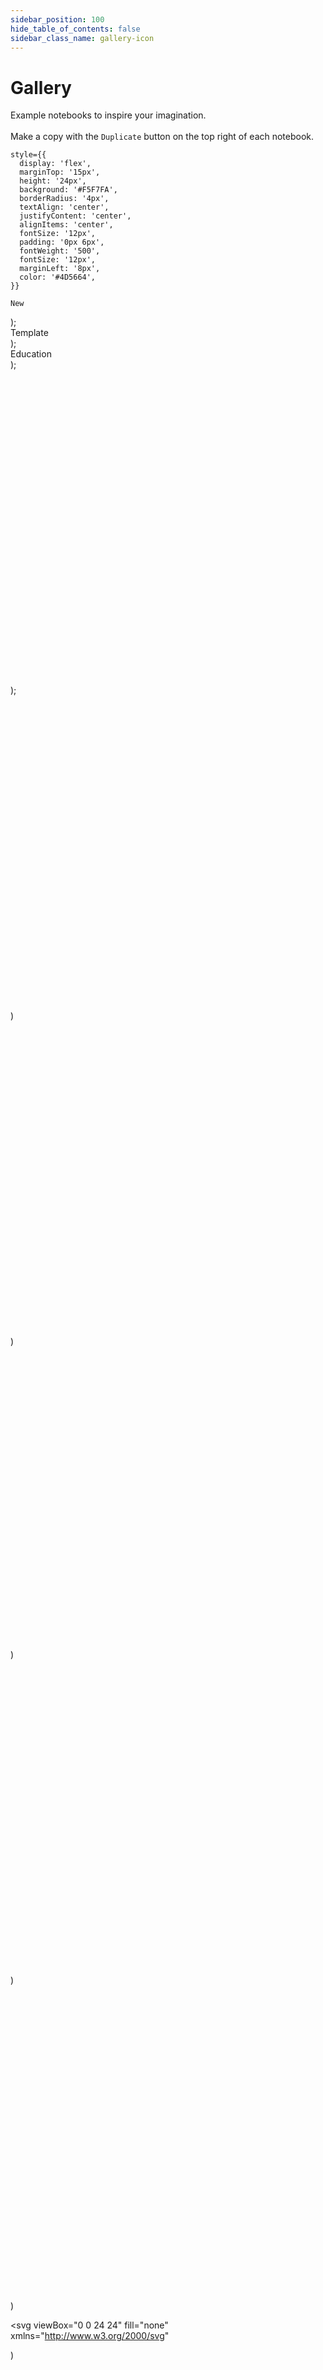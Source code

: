 ```yaml
---
sidebar_position: 100
hide_table_of_contents: false
sidebar_class_name: gallery-icon
---
```


# Gallery

Example notebooks to inspire your imagination. <br></br>
Make a copy with the `Duplicate` button on the top right of each notebook.





    style={{
      display: 'flex',
      marginTop: '15px',
      height: '24px',
      background: '#F5F7FA',
      borderRadius: '4px',
      textAlign: 'center',
      justifyContent: 'center',
      alignItems: 'center',
      fontSize: '12px',
      padding: '0px 6px',
      fontWeight: '500',
      fontSize: '12px',
      marginLeft: '8px',
      color: '#4D5664',
    }}
  >
    New
  </div>
);

<div
    style={{
      display: 'flex',
      marginTop: '15px',
      height: '24px',
      background: '#F5F7FA',
      borderRadius: '4px',
      textAlign: 'center',
      justifyContent: 'center',
      alignItems: 'center',
      fontSize: '12px',
      padding: '0px 6px',
      fontWeight: '500',
      fontSize: '12px',
      marginLeft: '8px',
      fontStyle: 'normal',
      color: '#4D5664',
    }}
  >
    Template
  </div>
);

<div
    style={{
      display: 'flex',
      marginTop: '15px',
      height: '24px',
      background: '#F5F7FA',
      borderRadius: '4px',
      textAlign: 'center',
      justifyContent: 'center',
      alignItems: 'center',
      fontSize: '12px',
      padding: '0px 6px',
      fontWeight: '500',
      fontSize: '12px',
      marginLeft: '8px',
      fontStyle: 'normal',
      color: '#4D5664',
    }}
  >
    Education
  </div>
);


<svg viewBox="0 0 24 24" fill="none" xmlns="http://www.w3.org/2000/svg">
<title>Announcement</title>
    <path
      d="M18.6458 10.5833C18.6458 13.1985 17.3625 15.6146 16.125 15.6146C14.8875 15.6146 13.6042 13.1985 13.6042 10.5833C13.6042 7.96809 14.8875 5.55208 16.125 5.55208C17.3625 5.55208 18.6458 7.96809 18.6458 10.5833Z"
      stroke={iconColor}
      strokeWidth="1.5"
    />
    <path
      d="M16.125 15.6146C16.125 15.6146 8.33332 13.9375 7.41666 13.6979C6.49999 13.4583 5.35416 12.2022 5.35416 10.5833C5.35416 8.96438 6.49999 7.70833 7.41666 7.46874C8.33332 7.22916 16.125 5.55208 16.125 5.55208"
      stroke={iconColor}
      strokeWidth="1.5"
    />
    <path
      d="M7.1875 13.9375V17.5312C7.1875 18.5898 8.00831 19.4479 9.02083 19.4479H9.47917C10.4917 19.4479 11.3125 18.5898 11.3125 17.5312V14.8958"
      stroke={iconColor}
      strokeWidth="1.5"
    />
  </svg>
);


<svg viewBox="0 0 24 24" fill="none" xmlns="http://www.w3.org/2000/svg">
<title>Heart</title>
<path
  fillRule="evenodd"
  clipRule="evenodd"
  d="M11.995 7.23319C10.5455 5.60999 8.12832 5.17335 6.31215 6.65972C4.49599 8.14609 4.2403 10.6312 5.66654 12.3892L11.995 18.25L18.3235 12.3892C19.7498 10.6312 19.5253 8.13046 17.6779 6.65972C15.8305 5.18899 13.4446 5.60999 11.995 7.23319Z"
  stroke={iconColor}
  strokeWidth="1.5"
  strokeLinecap="round"
  strokeLinejoin="round"/>
</svg>)

<svg viewBox="0 0 24 24" fill="none" xmlns="http://www.w3.org/2000/svg">
<title>Pin</title>
<path
  d="M18.25 11C18.25 15 12 19.25 12 19.25C12 19.25 5.75 15 5.75 11C5.75 7.5 8.68629 4.75 12 4.75C15.3137 4.75 18.25 7.5 18.25 11Z"
  stroke={iconColor}
  strokeWidth="1.5"
  strokeLinecap="round"
  strokeLinejoin="round"
/>
<path
  d="M12 13.25C13.2426 13.25 14.25 12.2426 14.25 11C14.25 9.75736 13.2426 8.75 12 8.75C10.7574 8.75 9.75 9.75736 9.75 11C9.75 12.2426 10.7574 13.25 12 13.25Z"
  stroke={iconColor}
  strokeWidth="1.5"
  strokeLinecap="round"
  strokeLinejoin="round"
/>
</svg>)

<svg viewBox="0 0 25 24" fill="none" xmlns="http://www.w3.org/2000/svg">
<title>Shopping Cart</title>
<path
  d="M7.75 7.75L7 4.75H4.75M7.75 7.75H19.25L17.6128 14.7081C17.4002 15.6115 16.5941 16.25 15.666 16.25H11.5395C10.632 16.25 9.83827 15.639 9.60606 14.7618L7.75 7.75Z"
  stroke={iconColor}
  strokeWidth="1.5"
  strokeLinecap="round"
  strokeLinejoin="round"
/>
<path
  d="M10 20C10.5523 20 11 19.5523 11 19C11 18.4477 10.5523 18 10 18C9.44772 18 9 18.4477 9 19C9 19.5523 9.44772 20 10 20Z"
  fill={iconColor}
/>
<path
  d="M17 20C17.5523 20 18 19.5523 18 19C18 18.4477 17.5523 18 17 18C16.4477 18 16 18.4477 16 19C16 19.5523 16.4477 20 17 20Z"
  fill={iconColor}
/>
</svg>)

<svg fill="none" viewBox="0 0 24 24" xmlns="http://www.w3.org/2000/svg">
<title>Coffee</title>
<path
  d="M7.25 8.75H6.75C5.64543 8.75 4.75 9.64543 4.75 10.75V13.25C4.75 14.3546 5.64543 15.25 6.75 15.25H7.25"
  stroke={iconColor}
  strokeWidth="1.5"
  strokeLinecap="round"
  strokeLinejoin="round"
/>
<path
  d="M19.25 5.75H7.75V16.25C7.75 17.3546 8.64543 18.25 9.75 18.25H17.25C18.3546 18.25 19.25 17.3546 19.25 16.25V5.75Z"
  stroke={iconColor}
  strokeWidth="1.5"
  strokeLinecap="round"
  strokeLinejoin="round"
/>
</svg>)

<svg viewBox="0 0 24 24" fill="none" xmlns="http://www.w3.org/2000/svg">
<title>World</title>
<path
  d="M12 19.25C16.0041 19.25 19.25 16.0041 19.25 12C19.25 7.99594 16.0041 4.75 12 4.75C7.99594 4.75 4.75 7.99594 4.75 12C4.75 16.0041 7.99594 19.25 12 19.25Z"
  stroke={iconColor}
  strokeWidth="1.5"
  strokeLinecap="round"
  strokeLinejoin="round"
/>
<path
  d="M15.25 12C15.25 16.5 13.2426 19.25 12 19.25C10.7574 19.25 8.75 16.5 8.75 12C8.75 7.5 10.7574 4.75 12 4.75C13.2426 4.75 15.25 7.5 15.25 12Z"
  stroke={iconColor}
  strokeWidth="1.5"
  strokeLinecap="round"
  strokeLinejoin="round"
/>
<path
  d="M5 12H12H19"
  stroke={iconColor}
  strokeWidth="1.5"
  strokeLinecap="round"
  strokeLinejoin="round"
/>
</svg>)

<svg
  viewBox="0 0 24 24"
  fill="none"
  xmlns="http://www.w3.org/2000/svg"
>
  <title>Table</title>
  <rect
    x="5"
    y="5"
    width="14"
    height="14"
    rx="2.4"
    fill={iconColor}
  />
  <rect
    x="12"
    y="12"
    width="7"
    height="7"
    rx="2.4"
    fill={iconColor}
  />
  <path
    fillRule="evenodd"
    clipRule="evenodd"
    d="M7.58623 4.07617H7.61141H16.3886H16.4138C16.9043 4.07616 17.3094 4.07615 17.6392 4.10311C17.9818 4.1311 18.2968 4.19118 18.5926 4.34191C19.0513 4.57565 19.4243 4.94864 19.658 5.4074C19.8088 5.70322 19.8688 6.01816 19.8969 6.36078C19.9237 6.69063 19.9238 7.09558 19.9238 7.58622V7.61141V16.3886V16.4138C19.9238 16.9043 19.9237 17.3094 19.8969 17.6392C19.8688 17.9818 19.8088 18.2968 19.658 18.5926C19.4243 19.0513 19.0513 19.4243 18.5926 19.658C18.2968 19.8088 17.9818 19.8688 17.6392 19.8969C17.3094 19.9237 16.9043 19.9238 16.4138 19.9238H16.3886H7.61141H7.58622C7.09558 19.9238 6.69063 19.9237 6.36078 19.8969C6.01816 19.8688 5.70322 19.8088 5.4074 19.658C4.94864 19.4243 4.57565 19.0513 4.34191 18.5926C4.19118 18.2968 4.1311 17.9818 4.10311 17.6392C4.07615 17.3094 4.07616 16.9043 4.07617 16.4138V16.3886V7.61141V7.58623V7.58622C4.07616 7.09558 4.07615 6.69063 4.10311 6.36078C4.1311 6.01816 4.19118 5.70322 4.34191 5.4074C4.57565 4.94864 4.94864 4.57565 5.4074 4.34191C5.70322 4.19118 6.01816 4.1311 6.36078 4.10311C6.69065 4.07615 7.09559 4.07616 7.58623 4.07617ZM6.46004 5.3181C6.19281 5.33994 6.05616 5.37951 5.96082 5.42808C5.73145 5.54496 5.54496 5.73145 5.42808 5.96082C5.37951 6.05616 5.33994 6.19281 5.3181 6.46004C5.29569 6.73438 5.29521 7.0893 5.29521 7.61141V11.3905H11.3905V5.29521H7.61141C7.0893 5.29521 6.73438 5.29569 6.46004 5.3181ZM11.3905 12.6095H5.29521V16.3886C5.29521 16.9107 5.29569 17.2656 5.3181 17.54C5.33994 17.8072 5.37951 17.9439 5.42808 18.0392C5.54496 18.2686 5.73145 18.4549 5.96082 18.5719C6.05616 18.6205 6.19281 18.66 6.46004 18.6818C6.73438 18.7042 7.0893 18.7048 7.61141 18.7048H11.3905V12.6095ZM12.6095 12.6095H18.7048V16.3886C18.7048 16.9107 18.7042 17.2656 18.6818 17.54C18.66 17.8072 18.6205 17.9439 18.5719 18.0392C18.4549 18.2686 18.2686 18.4549 18.0392 18.5719C17.9439 18.6205 17.8072 18.66 17.54 18.6818C17.2656 18.7042 16.9107 18.7048 16.3886 18.7048H12.6095V12.6095ZM18.7048 11.3905H12.6095V5.29521H16.3886C16.9107 5.29521 17.2656 5.29569 17.54 5.3181C17.8072 5.33994 17.9439 5.37951 18.0392 5.42808C18.2686 5.54496 18.4549 5.73145 18.5719 5.96082C18.6205 6.05616 18.66 6.19281 18.6818 6.46004C18.7042 6.73438 18.7048 7.0893 18.7048 7.61141V11.3905Z"
    fill={iconColor}
  />
</svg>)

  <svg viewBox="0 0 24 24" fill="none" xmlns="http://www.w3.org/2000/svg">
<title>Annotation Warning</title>
<path
  d="M4.75 6.75C4.75 5.64543 5.64543 4.75 6.75 4.75H17.25C18.3546 4.75 19.25 5.64543 19.25 6.75V14.25C19.25 15.3546 18.3546 16.25 17.25 16.25H14.625L12 19.25L9.375 16.25H6.75C5.64543 16.25 4.75 15.3546 4.75 14.25V6.75Z"
  stroke={iconColor}
  strokeWidth="1.5"
  strokeLinecap="round"
  strokeLinejoin="round"
/>
<path
  d="M12 8V10"
  stroke={iconColor}
  strokeWidth="2"
  strokeLinecap="round"
  strokeLinejoin="round"
/>
<path
  d="M12.5 13C12.5 13.2761 12.2761 13.5 12 13.5C11.7239 13.5 11.5 13.2761 11.5 13C11.5 12.7239 11.7239 12.5 12 12.5C12.2761 12.5 12.5 12.7239 12.5 13Z"
  stroke={iconColor}
  strokeLinecap="round"
  strokeLinejoin="round"
/>
</svg>)

  <svg viewBox="0 0 24 24" fill="none" xmlns="http://www.w3.org/2000/svg">
<title>Frame</title>
<path
  d="M4.75 19.25L9 18.25L18.9491 8.30083C19.3397 7.9103 19.3397 7.27714 18.9491 6.88661L17.1134 5.05083C16.7228 4.6603 16.0897 4.6603 15.6991 5.05083L5.75 15L4.75 19.25Z"
  stroke={iconColor}
  strokeWidth="1.5"
  strokeLinecap="round"
  strokeLinejoin="round"
/>
<path
  d="M14.0234 7.03906L17.0234 10.0391"
  stroke={iconColor}
  strokeWidth="1.5"
  strokeLinecap="round"
  strokeLinejoin="round"
/>
</svg>)

  <svg viewBox="0 0 24 24" fill="none" xmlns="http://www.w3.org/2000/svg">
<title>Paperclip</title>
<path
  d="M19.4496 11.9511L13.3335 17.8601C11.4156 19.7131 8.30597 19.7131 6.38804 17.8601C4.46306 16.0003 4.47116 12.9826 6.4061 11.1325L12.0503 5.70077C13.3626 4.43292 15.4902 4.43291 16.8025 5.70075C18.1196 6.97323 18.114 9.038 16.7901 10.3039L11.0824 15.7858C10.374 16.4702 9.22538 16.4702 8.51694 15.7858C7.80849 15.1013 7.80849 13.9916 8.51695 13.3071L13.2435 8.74068"
  stroke={iconColor}
  strokeWidth="1.5"
  strokeLinecap="round"
  strokeLinejoin="round"
/>
</svg>)

  <svg viewBox="0 0 24 24" fill="none" xmlns="http://www.w3.org/2000/svg">
<title>Wallet</title>
<path
  d="M19.25 8.25V17.25C19.25 18.3546 18.3546 19.25 17.25 19.25H6.75C5.64543 19.25 4.75 18.3546 4.75 17.25V6.75"
  stroke={iconColor}
  strokeWidth="1.5"
  strokeLinecap="round"
  strokeLinejoin="round"
/>
<path
  d="M16.5 13C16.5 13.2761 16.2761 13.5 16 13.5C15.7239 13.5 15.5 13.2761 15.5 13C15.5 12.7239 15.7239 12.5 16 12.5C16.2761 12.5 16.5 12.7239 16.5 13Z"
  stroke={iconColor}
  strokeLinecap="round"
  strokeLinejoin="round"
/>
<path
  d="M17.25 8.25H19.25M17.25 8.25H6.5C5.5335 8.25 4.75 7.4665 4.75 6.5C4.75 5.5335 5.5335 4.75 6.5 4.75H15.25C16.3546 4.75 17.25 5.64543 17.25 6.75V8.25Z"
  stroke={iconColor}
  strokeWidth="1.5"
  strokeLinecap="round"
  strokeLinejoin="round"
/>
</svg>)

  <svg viewBox="0 0 24 24" fill="none" xmlns="http://www.w3.org/2000/svg">
<title>Star</title>
<path
  d="M12 4.75L13.75 10.25H19.25L14.75 13.75L16.25 19.25L12 15.75L7.75 19.25L9.25 13.75L4.75 10.25H10.25L12 4.75Z"
  stroke={iconColor}
  strokeWidth="1.5"
  strokeLinecap="round"
  strokeLinejoin="round"
/>
</svg>)

  <svg viewBox="0 0 24 24" fill="none" xmlns="http://www.w3.org/2000/svg">
<title>Crown</title>
<path
  d="M4.75 16.25V5.75L9 11.25L12 5.75L15 11.25L19.25 5.75V16.25C19.25 16.25 18 18.25 12 18.25C6 18.25 4.75 16.25 4.75 16.25Z"
  stroke={iconColor}
  strokeWidth="1.5"
  strokeLinecap="round"
  strokeLinejoin="round"
/>
</svg>)

  <svg viewBox="0 0 24 24" fill="none" xmlns="http://www.w3.org/2000/svg">
<title>Battery</title>
<path
  d="M4.75 8.75C4.75 7.64543 5.64543 6.75 6.75 6.75H15.25C16.3546 6.75 17.25 7.64543 17.25 8.75V15.25C17.25 16.3546 16.3546 17.25 15.25 17.25H6.75C5.64543 17.25 4.75 16.3546 4.75 15.25V8.75Z"
  stroke={iconColor}
  strokeWidth="1.5"
  strokeLinecap="round"
  strokeLinejoin="round"
/>
<path
  d="M7.75 9.75V14.25"
  stroke={iconColor}
  strokeWidth="1.5"
  strokeLinecap="round"
  strokeLinejoin="round"
/>
<path
  d="M11 9.75V14.25"
  stroke={iconColor}
  strokeWidth="1.5"
  strokeLinecap="round"
  strokeLinejoin="round"
/>
<path
  d="M14.25 9.75V14.25"
  stroke={iconColor}
  strokeWidth="1.5"
  strokeLinecap="round"
  strokeLinejoin="round"
/>
<path
  d="M17.75 10.75H18C18.6904 10.75 19.25 11.3096 19.25 12C19.25 12.6904 18.6904 13.25 18 13.25H17.75"
  stroke={iconColor}
  strokeWidth="1.5"
  strokeLinecap="round"
  strokeLinejoin="round"
/>
</svg>)

  <svg viewBox="0 0 24 24" fill="none" xmlns="http://www.w3.org/2000/svg">
<title>Happy</title>
<path
  d="M8.75 4.75H15.25C17.4591 4.75 19.25 6.54086 19.25 8.75V15.25C19.25 17.4591 17.4591 19.25 15.25 19.25H8.75C6.54086 19.25 4.75 17.4591 4.75 15.25V8.75C4.75 6.54086 6.54086 4.75 8.75 4.75Z"
  stroke={iconColor}
  strokeWidth="1.5"
  strokeLinecap="round"
  strokeLinejoin="round"
/>
<path
  d="M7.75 12.75C7.75 12.75 9 15.25 12 15.25C15 15.25 16.25 12.75 16.25 12.75"
  stroke={iconColor}
  strokeWidth="1.5"
  strokeLinecap="round"
  strokeLinejoin="round"
/>
<path
  d="M14 11C14.5523 11 15 10.5523 15 10C15 9.44772 14.5523 9 14 9C13.4477 9 13 9.44772 13 10C13 10.5523 13.4477 11 14 11Z"
  fill={iconColor}
/>
<path
  d="M10 11C10.5523 11 11 10.5523 11 10C11 9.44772 10.5523 9 10 9C9.44772 9 9 9.44772 9 10C9 10.5523 9.44772 11 10 11Z"
  fill={iconColor}
/>
</svg>)

  <svg viewBox="0 0 24 24" fill="none" xmlns="http://www.w3.org/2000/svg">
<title>Key</title>
<path
  d="M15 13.25C17.3472 13.25 19.25 11.3472 19.25 9C19.25 6.65279 17.3472 4.75 15 4.75C12.6528 4.75 10.75 6.65279 10.75 9C10.75 9.31012 10.7832 9.61248 10.8463 9.90372L4.75 16V19.25H8L8.75 18.5V16.75H10.5L11.75 15.5V13.75H13.5L14.0963 13.1537C14.3875 13.2168 14.6899 13.25 15 13.25Z"
  stroke={iconColor}
  strokeWidth="1.5"
  strokeLinecap="round"
  strokeLinejoin="round"
/>
<path
  d="M16.5 8C16.5 8.27614 16.2761 8.5 16 8.5C15.7239 8.5 15.5 8.27614 15.5 8C15.5 7.72386 15.7239 7.5 16 7.5C16.2761 7.5 16.5 7.72386 16.5 8Z"
  stroke={iconColor}
/>
</svg>)

  <svg viewBox="0 0 24 24" fill="none" xmlns="http://www.w3.org/2000/svg">
<title>Moon</title>
<path
  d="M18.25 15.7499C17.2352 16.2904 16.23 16.25 15 16.25C10.9959 16.25 7.75 13.0041 7.75 9.00001C7.75 7.77001 7.70951 6.76474 8.25 5.74994C5.96125 6.96891 4.75 9.2259 4.75 12C4.75 16.004 7.99594 19.25 12 19.25C14.7741 19.25 17.031 18.0387 18.25 15.7499Z"
  stroke={iconColor}
  strokeWidth="1.5"
  strokeLinecap="round"
  strokeLinejoin="round"
/>
<path
  d="M16 4.75C16 6.95914 14.9591 9 12.75 9C14.9591 9 16 11.0409 16 13.25C16 11.0409 17.0409 9 19.25 9C17.0409 9 16 6.95914 16 4.75Z"
  stroke={iconColor}
  strokeWidth="1.5"
  strokeLinecap="round"
  strokeLinejoin="round"
/>
</svg>)

  <svg viewBox="0 0 24 24" fill="none" xmlns="http://www.w3.org/2000/svg">
<title>LightBulb</title>
<path
  d="M10.2 16.75H14.2M6.94995 10C6.94995 7.5 8.69995 4.75 12.2 4.75C15.7 4.75 17.45 7.5 17.45 10C17.45 14 14.45 14.5 14.45 16V18.2505C14.45 18.8028 14.0022 19.25 13.45 19.25H10.95C10.3977 19.25 9.94995 18.8028 9.94995 18.2505V16C9.94995 14.5 6.94995 14 6.94995 10Z"
  stroke={iconColor}
  strokeWidth="1.5"
  strokeLinecap="round"
  strokeLinejoin="round"
/>
</svg>)

  <svg fill="none" viewBox="0 0 24 24">
<title>Health</title>
<path
  stroke={iconColor}
  strokeLinecap="round"
  strokeLinejoin="round"
  strokeWidth="1.5"
  d="M18.0061 12L12 5.9939C10.3415 4.33537 7.65244 4.33537 5.9939 5.9939C4.33537 7.65244 4.33537 10.3415 5.9939 12L12 18.0061C13.6585 19.6646 16.3476 19.6646 18.0061 18.0061C19.6646 16.3476 19.6646 13.6585 18.0061 12Z"
/>
<path
  stroke={iconColor}
  strokeLinecap="round"
  strokeLinejoin="round"
  strokeWidth="1.5"
  d="M9 15L15 9"
/>
</svg>)

  <svg viewBox="0 0 24 24" fill="none" xmlns="http://www.w3.org/2000/svg">
<title>Card</title>
<path
  d="M4.75 7.75C4.75 6.64543 5.64543 5.75 6.75 5.75H17.25C18.3546 5.75 19.25 6.64543 19.25 7.75V16.25C19.25 17.3546 18.3546 18.25 17.25 18.25H6.75C5.64543 18.25 4.75 17.3546 4.75 16.25V7.75Z"
  stroke={iconColor}
  strokeWidth="1.5"
  strokeLinecap="round"
  strokeLinejoin="round"
/>
<path
  d="M5 10.25H19"
  stroke={iconColor}
  strokeWidth="1.5"
  strokeLinecap="round"
  strokeLinejoin="round"
/>
<path
  d="M7.75 14.25H10.25"
  stroke={iconColor}
  strokeWidth="1.5"
  strokeLinecap="round"
  strokeLinejoin="round"
/>
<path
  d="M15.75 14.25H16.25"
  stroke={iconColor}
  strokeWidth="1.5"
  strokeLinecap="round"
  strokeLinejoin="round"
/>
</svg>)

  <svg viewBox="0 0 24 24" fill="none" xmlns="http://www.w3.org/2000/svg">
<title>Music</title>
<path
  d="M7 19.25C8.24264 19.25 9.25 18.2426 9.25 17C9.25 15.7574 8.24264 14.75 7 14.75C5.75736 14.75 4.75 15.7574 4.75 17C4.75 18.2426 5.75736 19.25 7 19.25Z"
  stroke={iconColor}
  strokeWidth="1.5"
  strokeLinecap="round"
  strokeLinejoin="round"
/>
<path
  d="M9.25 17V6.75C9.25 5.64543 10.1454 4.75 11.25 4.75H17.25C18.3546 4.75 19.25 5.64543 19.25 6.75V14"
  stroke={iconColor}
  strokeWidth="1.5"
  strokeLinecap="round"
  strokeLinejoin="round"
/>
<path
  d="M17 16.25C18.2426 16.25 19.25 15.2426 19.25 14C19.25 12.7574 18.2426 11.75 17 11.75C15.7574 11.75 14.75 12.7574 14.75 14C14.75 15.2426 15.7574 16.25 17 16.25Z"
  stroke={iconColor}
  strokeWidth="1.5"
  strokeLinecap="round"
  strokeLinejoin="round"
/>
</svg>)

  <svg viewBox="0 0 24 24" fill="none" xmlns="http://www.w3.org/2000/svg">
<title>Movie</title>
<path
  d="M4.75 6.75C4.75 5.64543 5.64543 4.75 6.75 4.75H17.25C18.3546 4.75 19.25 5.64543 19.25 6.75V17.25C19.25 18.3546 18.3546 19.25 17.25 19.25H6.75C5.64543 19.25 4.75 18.3546 4.75 17.25V6.75Z"
  stroke={iconColor}
  strokeWidth="1.5"
  strokeLinecap="round"
  strokeLinejoin="round"
/>
<path
  d="M7.75 5V19"
  stroke={iconColor}
  strokeWidth="1.5"
  strokeLinecap="round"
  strokeLinejoin="round"
/>
<path
  d="M16.25 5V19"
  stroke={iconColor}
  strokeWidth="1.5"
  strokeLinecap="round"
  strokeLinejoin="round"
/>
<path
  d="M5 8.75H7.5"
  stroke={iconColor}
  strokeWidth="1.5"
  strokeLinecap="round"
  strokeLinejoin="round"
/>
<path
  d="M17 8.75H19"
  stroke={iconColor}
  strokeWidth="1.5"
  strokeLinecap="round"
  strokeLinejoin="round"
/>
<path
  d="M5 12H19"
  stroke={iconColor}
  strokeWidth="1.5"
  strokeLinecap="round"
  strokeLinejoin="round"
/>
<path
  d="M5 15.25H7.5"
  stroke={iconColor}
  strokeWidth="1.5"
  strokeLinecap="round"
  strokeLinejoin="round"
/>
<path
  d="M17 15.25H19"
  stroke={iconColor}
  strokeWidth="1.5"
  strokeLinecap="round"
  strokeLinejoin="round"
/>
</svg>)

  <svg viewBox="0 0 24 24" fill="none" xmlns="http://www.w3.org/2000/svg">
<title>People</title>
<path
  d="M11.25 7C11.25 8.24264 10.2426 9.25 9 9.25C7.75736 9.25 6.75 8.24264 6.75 7C6.75 5.75736 7.75736 4.75 9 4.75C10.2426 4.75 11.25 5.75736 11.25 7Z"
  stroke={iconColor}
  strokeWidth="1.5"
  strokeLinecap="round"
  strokeLinejoin="round"
/>
<path
  d="M14.75 9.25C15.9926 9.25 17.25 8.24264 17.25 7C17.25 5.75736 15.9926 4.75 14.75 4.75"
  stroke={iconColor}
  strokeWidth="1.5"
  strokeLinecap="round"
  strokeLinejoin="round"
/>
<path
  d="M9 9.75C5.6 9.75 4.75 11.5 4.75 14.25H6.75V17.25C6.75 18.3546 7.64543 19.25 8.75 19.25H9.25C10.3546 19.25 11.25 18.3546 11.25 17.25V14.25H13.25C13.25 11.5 12.4 9.75 9 9.75Z"
  stroke={iconColor}
  strokeWidth="1.5"
  strokeLinecap="round"
  strokeLinejoin="round"
/>
<path
  d="M14.75 9.25C18.15 9.25 19.25 11.5 19.25 14.25H17.25V17.25C17.25 18.3546 16.3546 19.25 15.25 19.25H14.75"
  stroke={iconColor}
  strokeWidth="1.5"
  strokeLinecap="round"
  strokeLinejoin="round"
/>
</svg>)

  <svg viewBox="0 0 24 24" fill="none" xmlns="http://www.w3.org/2000/svg">
<title>Server</title>
<path
  d="M4.75 5.75C4.75 5.19772 5.19772 4.75 5.75 4.75H18.25C18.8023 4.75 19.25 5.19772 19.25 5.75V9.25C19.25 9.80228 18.8023 10.25 18.25 10.25H5.75C5.19771 10.25 4.75 9.80228 4.75 9.25V5.75Z"
  stroke={iconColor}
  strokeWidth="1.5"
  strokeLinecap="round"
  strokeLinejoin="round"/>
<path
  d="M4.75 14.75C4.75 14.1977 5.19772 13.75 5.75 13.75H18.25C18.8023 13.75 19.25 14.1977 19.25 14.75V18.25C19.25 18.8023 18.8023 19.25 18.25 19.25H5.75C5.19771 19.25 4.75 18.8023 4.75 18.25V14.75Z"
  stroke={iconColor}
  strokeWidth="1.5"
  strokeLinecap="round"
  strokeLinejoin="round"/>
<path
  d="M16.25 5V10"
  stroke={iconColor}
  strokeWidth="1.5"
  strokeLinecap="round"
  strokeLinejoin="round"
/>
<path
  d="M16.25 14V19"
  stroke={iconColor}
  strokeWidth="1.5"
  strokeLinecap="round"
  strokeLinejoin="round"
/>
</svg>)

<svg viewBox="0 0 24 24" fill="none" xmlns="http://www.w3.org/2000/svg">
<title>Leaf</title>
<path
  d="M4.75 13C4.75 7.4 19.25 4.75 19.25 4.75C19.25 4.75 18.25 19.25 12 19.25C8 19.25 4.75 17 4.75 13Z"
  stroke={iconColor}
  strokeWidth="1.5"
  strokeLinecap="round"
  strokeLinejoin="round"
/>
<path
  d="M4.75 19.25C4.75 19.25 8 14 12.25 11.75"
  stroke={iconColor}
  strokeWidth="1.5"
  strokeLinecap="round"
  strokeLinejoin="round"
/>
</svg>)

  <svg fill="none" viewBox="0 0 24 24" xmlns="http://www.w3.org/2000/svg">
<title>Clock</title>
<circle
  cx="12"
  cy="12"
  r="7.25"
  stroke={iconColor}
  strokeWidth="1.5"
/>
<path
  stroke={iconColor}
  strokeWidth="1.5"
  d="M12 8V12L14 14"
/>
</svg>)

  <svg viewBox="0 0 24 24" fill="none" xmlns="http://www.w3.org/2000/svg">
<title>Percentage</title>
<path
  d="M17.25 6.75L6.75 17.25"
  stroke={iconColor}
  strokeWidth="1.5"
  strokeLinecap="round"
  strokeLinejoin="round"
/>
<path
  d="M16 17.25C16.6904 17.25 17.25 16.6904 17.25 16C17.25 15.3096 16.6904 14.75 16 14.75C15.3096 14.75 14.75 15.3096 14.75 16C14.75 16.6904 15.3096 17.25 16 17.25Z"
  stroke={iconColor}
  strokeWidth="1.5"
  strokeLinecap="round"
  strokeLinejoin="round"
/>
<path
  d="M8 9.25C8.69036 9.25 9.25 8.69036 9.25 8C9.25 7.30964 8.69036 6.75 8 6.75C7.30964 6.75 6.75 7.30964 6.75 8C6.75 8.69036 7.30964 9.25 8 9.25Z"
  stroke={iconColor}
  strokeWidth="1.5"
  strokeLinecap="round"
  strokeLinejoin="round"
/>
</svg>)

  <svg viewBox="0 0 24 24" fill="none" xmlns="http://www.w3.org/2000/svg">
<title>Bolt</title>
<path
  d="M10.75 13.25H6.75L13.25 4.75V10.75H17.25L10.75 19.25V13.25Z"
  stroke={iconColor}
  strokeWidth="1.5"
  strokeLinecap="round"
  strokeLinejoin="round"
/>
</svg>)

  <svg viewBox="0 0 24 24" fill="none" xmlns="http://www.w3.org/2000/svg">
<title>Car</title>
<path
  d="M18.2502 17.25H5.75C5.19772 17.25 4.75 16.8023 4.75 16.25V12.75C4.75 11.6454 5.64543 10.75 6.75 10.75H17.2502C18.3548 10.75 19.2502 11.6454 19.2502 12.75V16.25C19.2502 16.8023 18.8025 17.25 18.2502 17.25Z"
  stroke={iconColor}
  strokeWidth="1.5"
  strokeLinecap="round"
  strokeLinejoin="round"
/>
<path
  d="M8.5 14C8.5 14.2761 8.27614 14.5 8 14.5C7.72386 14.5 7.5 14.2761 7.5 14C7.5 13.7239 7.72386 13.5 8 13.5C8.27614 13.5 8.5 13.7239 8.5 14Z"
  stroke={iconColor}
  strokeLinecap="round"
  strokeLinejoin="round"
/>
<path
  d="M16.5 14C16.5 14.2761 16.2761 14.5 16 14.5C15.7239 14.5 15.5 14.2761 15.5 14C15.5 13.7239 15.7239 13.5 16 13.5C16.2761 13.5 16.5 13.7239 16.5 14Z"
  stroke={iconColor}
  strokeLinecap="round"
  strokeLinejoin="round"
/>
<path
  d="M18.2502 10.75H5.75L6.47147 6.4212C6.6322 5.45683 7.46657 4.75 8.44425 4.75H15.556C16.5337 4.75 17.368 5.45683 17.5288 6.4212L18.2502 10.75Z"
  stroke={iconColor}
  strokeWidth="1.5"
  strokeLinecap="round"
  strokeLinejoin="round"
/>
<path
  d="M6.75 17.75V19.25"
  stroke={iconColor}
  strokeWidth="1.5"
  strokeLinecap="round"
  strokeLinejoin="round"
/>
<path
  d="M17.25 17.75V19.25"
  stroke={iconColor}
  strokeWidth="1.5"
  strokeLinecap="round"
  strokeLinejoin="round"
/>
</svg>)

  <svg viewBox="0 0 24 24" fill="none" xmlns="http://www.w3.org/2000/svg">
<title>Message</title>
<path
  d="M12 18.25C15.866 18.25 19.25 16.1552 19.25 11.5C19.25 6.84483 15.866 4.75 12 4.75C8.13401 4.75 4.75 6.84483 4.75 11.5C4.75 13.2675 5.23783 14.6659 6.05464 15.7206C6.29358 16.0292 6.38851 16.4392 6.2231 16.7926C6.12235 17.0079 6.01633 17.2134 5.90792 17.4082C5.45369 18.2242 6.07951 19.4131 6.99526 19.2297C8.0113 19.0263 9.14752 18.722 10.0954 18.2738C10.2933 18.1803 10.5134 18.1439 10.7305 18.1714C11.145 18.224 11.5695 18.25 12 18.25Z"
  stroke={iconColor}
  strokeWidth="1.5"
  strokeLinecap="round"
  strokeLinejoin="round"
/>
</svg>)

  <svg viewBox="0 0 24 24" fill="none" xmlns="http://www.w3.org/2000/svg">
<title>Sunrise</title>
<path
  d="M9.25 16.25L8.5627 15.5C8.05157 14.7984 7.75 13.9344 7.75 13C7.75 10.6528 9.65279 8.75 12 8.75C14.3472 8.75 16.25 10.6528 16.25 13C16.25 13.9344 15.9484 14.7984 15.4373 15.5L14.75 16.25"
  stroke={iconColor}
  strokeWidth="1.5"
  strokeLinecap="round"
  strokeLinejoin="round"
/>
<path
  d="M4.74023 16.25H19.2502"
  stroke={iconColor}
  strokeWidth="1.5"
  strokeLinecap="round"
  strokeLinejoin="round"
/>
<path
  d="M6.74023 19.25H17.2502"
  stroke={iconColor}
  strokeWidth="1.5"
  strokeLinecap="round"
  strokeLinejoin="round"
/>
<path
  d="M12 4.75V5.25"
  stroke={iconColor}
  strokeWidth="1.5"
  strokeLinecap="round"
  strokeLinejoin="round"
/>
<path
  d="M15.625 5.72132L15.375 6.15433"
  stroke={iconColor}
  strokeWidth="1.5"
  strokeLinecap="round"
  strokeLinejoin="round"
/>
<path
  d="M18.2787 8.375L17.8457 8.625"
  stroke={iconColor}
  strokeWidth="1.5"
  strokeLinecap="round"
  strokeLinejoin="round"
/>
<path
  d="M19.25 12.0001H18.75"
  stroke={iconColor}
  strokeWidth="1.5"
  strokeLinecap="round"
  strokeLinejoin="round"
/>
<path
  d="M5.25 12H4.75"
  stroke={iconColor}
  strokeWidth="1.5"
  strokeLinecap="round"
  strokeLinejoin="round"
/>
<path
  d="M6.15445 8.62501L5.72144 8.37501"
  stroke={iconColor}
  strokeWidth="1.5"
  strokeLinecap="round"
  strokeLinejoin="round"
/>
<path
  d="M8.625 6.15435L8.375 5.72133"
  stroke={iconColor}
  strokeWidth="1.5"
  strokeLinecap="round"
  strokeLinejoin="round"
/>
</svg>)

  <svg viewBox="0 0 24 24" fill="none" xmlns="http://www.w3.org/2000/svg">
<title>Compass</title>
<path
  d="M19.25 12C19.25 16.0041 16.0041 19.25 12 19.25C7.99594 19.25 4.75 16.0041 4.75 12C4.75 7.99594 7.99594 4.75 12 4.75C16.0041 4.75 19.25 7.99594 19.25 12Z"
  stroke={iconColor}
  strokeWidth="1.5"
  strokeLinecap="round"
  strokeLinejoin="round"
/>
<path
  d="M10.409 10.409L15.2499 8.74997L13.591 13.591L8.75012 15.25L10.409 10.409Z"
  stroke={iconColor}
  strokeWidth="1.5"
  strokeLinecap="round"
  strokeLinejoin="round"
/>
</svg>)

  <svg viewBox="0 0 24 24" fill="none" xmlns="http://www.w3.org/2000/svg">
<title>Trophy</title>
<path
  d="M7.75 4.75H16.25V11C16.25 13.3472 14.3472 15.25 12 15.25C9.65279 15.25 7.75 13.3472 7.75 11V4.75Z"
  stroke={iconColor}
  strokeWidth="1.5"
  strokeLinecap="round"
  strokeLinejoin="round"
/>
<path
  d="M16.5 6.75H16.6036C18.0652 6.75 19.25 7.93483 19.25 9.39639C19.25 10.5092 18.5538 11.5032 17.508 11.8835L16.5 12.25"
  stroke={iconColor}
  strokeWidth="1.5"
  strokeLinecap="round"
  strokeLinejoin="round"
/>
<path
  d="M7.5 6.75H7.39639C5.93483 6.75 4.75 7.93483 4.75 9.39639C4.75 10.5092 5.44618 11.5032 6.49201 11.8835L7.5 12.25"
  stroke={iconColor}
  strokeWidth="1.5"
  strokeLinecap="round"
  strokeLinejoin="round"
/>
<path
  d="M12 15.5V19"
  stroke={iconColor}
  strokeWidth="1.5"
  strokeLinecap="round"
  strokeLinejoin="round"
/>
<path
  d="M8.75 19.25H15.25"
  stroke={iconColor}
  strokeWidth="1.5"
  strokeLinecap="round"
  strokeLinejoin="round"
/>
</svg>)

  <svg viewBox="0 0 24 24" fill="none" xmlns="http://www.w3.org/2000/svg">
<title>Virus</title>
<path
  d="M16.25 12C16.25 14.3472 14.3472 16.25 12 16.25C9.65279 16.25 7.75 14.3472 7.75 12C7.75 9.65279 9.65279 7.75 12 7.75C14.3472 7.75 16.25 9.65279 16.25 12Z"
  stroke={iconColor}
  strokeWidth="1.5"
  strokeLinecap="round"
  strokeLinejoin="round"
/>
<path
  d="M10.75 4.75H13.25"
  stroke={iconColor}
  strokeWidth="1.5"
  strokeLinecap="round"
  strokeLinejoin="round"
/>
<path
  d="M10.75 19.25H13.25"
  stroke={iconColor}
  strokeWidth="1.5"
  strokeLinecap="round"
  strokeLinejoin="round"
/>
<path
  d="M12 5V7.25"
  stroke={iconColor}
  strokeWidth="1.5"
  strokeLinecap="round"
  strokeLinejoin="round"
/>
<path
  d="M12 16.75V19"
  stroke={iconColor}
  strokeWidth="1.5"
  strokeLinecap="round"
  strokeLinejoin="round"
/>
<path
  d="M16.2427 5.98959L18.0104 7.75736"
  stroke={iconColor}
  strokeWidth="1.5"
  strokeLinecap="round"
  strokeLinejoin="round"
/>
<path
  d="M5.98962 16.2426L7.75739 18.0104"
  stroke={iconColor}
  strokeWidth="1.5"
  strokeLinecap="round"
  strokeLinejoin="round"
/>
<path
  d="M16.9498 7.05025L15.3588 8.64124"
  stroke={iconColor}
  strokeWidth="1.5"
  strokeLinecap="round"
  strokeLinejoin="round"
/>
<path
  d="M8.64128 15.3588L7.05029 16.9498"
  stroke={iconColor}
  strokeWidth="1.5"
  strokeLinecap="round"
  strokeLinejoin="round"
/>
<path
  d="M19.25 10.7499V13.2499"
  stroke={iconColor}
  strokeWidth="1.5"
  strokeLinecap="round"
  strokeLinejoin="round"
/>
<path
  d="M4.75 10.7499V13.2499"
  stroke={iconColor}
  strokeWidth="1.5"
  strokeLinecap="round"
  strokeLinejoin="round"
/>
<path
  d="M19 11.9999H16.75"
  stroke={iconColor}
  strokeWidth="1.5"
  strokeLinecap="round"
  strokeLinejoin="round"
/>
<path
  d="M7.25 11.9999H5"
  stroke={iconColor}
  strokeWidth="1.5"
  strokeLinecap="round"
  strokeLinejoin="round"
/>
<path
  d="M18.0104 16.2426L16.2427 18.0104"
  stroke={iconColor}
  strokeWidth="1.5"
  strokeLinecap="round"
  strokeLinejoin="round"
/>
<path
  d="M7.75739 5.98959L5.98962 7.75736"
  stroke={iconColor}
  strokeWidth="1.5"
  strokeLinecap="round"
  strokeLinejoin="round"
/>
<path
  d="M16.9498 16.9498L15.3588 15.3588"
  stroke={iconColor}
  strokeWidth="1.5"
  strokeLinecap="round"
  strokeLinejoin="round"
/>
<path
  d="M8.64128 8.64124L7.05029 7.05025"
  stroke={iconColor}
  strokeWidth="1.5"
  strokeLinecap="round"
  strokeLinejoin="round"
/>
</svg>)

  <svg viewBox="0 0 24 24" fill="none" xmlns="http://www.w3.org/2000/svg">
<title>Plane</title>
<path
  d="M10 8.40685C10 7.34599 10.4214 6.32857 11.1716 5.57843L12 4.75L12.8284 5.57843C13.5786 6.32857 14 7.34599 14 8.40685V10.23L19.25 12.75V14.0773C19.25 14.6926 18.6996 15.1619 18.092 15.0647L14 14.41V17.5556L15.25 18.25V19.25H8.75V18.25L10 17.625V14.41L5.90799 15.0647C5.30041 15.1619 4.75 14.6926 4.75 14.0773V12.75L10 10.23V8.40685Z"
  stroke={iconColor}
  strokeWidth="1.5"
  strokeLinecap="round"
  strokeLinejoin="round"
/>
</svg>)

  <svg viewBox="0 0 24 24" fill="none" xmlns="http://www.w3.org/2000/svg">
<title>Education</title>
<path
  d="M4.75 10L12 5.75L19.2501 10L12 14.25L4.75 10Z"
  stroke={iconColor}
  strokeWidth="1.5"
  strokeLinecap="round"
  strokeLinejoin="round"
/>
<path
  d="M12.5 10C12.5 10.2761 12.2761 10.5 12 10.5C11.7239 10.5 11.5 10.2761 11.5 10C11.5 9.72386 11.7239 9.5 12 9.5C12.2761 9.5 12.5 9.72386 12.5 10Z"
  stroke={iconColor}
  strokeLinecap="round"
  strokeLinejoin="round"
/>
<path
  d="M6.75 11.5V16.25C6.75 16.25 8 18.25 12 18.25C16 18.25 17.25 16.25 17.25 16.25V11.5"
  stroke={iconColor}
  strokeWidth="1.5"
  strokeLinecap="round"
  strokeLinejoin="round"
/>
</svg>)

  <svg viewBox="0 0 24 24" fill="none" xmlns="http://www.w3.org/2000/svg">
<title>Spider</title>
<path
  d="M7.75 13C7.75 10.6528 9.65279 8.75 12 8.75C14.3472 8.75 16.25 10.6528 16.25 13V15C16.25 17.3472 14.3472 19.25 12 19.25C9.65279 19.25 7.75 17.3472 7.75 15V13Z"
  stroke={iconColor}
  strokeWidth="1.5"
  strokeLinecap="round"
  strokeLinejoin="round"
/>
<path
  d="M12 9V19"
  stroke={iconColor}
  strokeWidth="1.5"
  strokeLinecap="round"
  strokeLinejoin="round"
/>
<path
  d="M8.75 6.38333C8.75 5.48127 9.48127 4.75 10.3833 4.75H13.6167C14.5187 4.75 15.25 5.48127 15.25 6.38333C15.25 7.41426 14.4143 8.25 13.3833 8.25H10.6167C9.58574 8.25 8.75 7.41426 8.75 6.38333Z"
  stroke={iconColor}
  strokeWidth="1.5"
  strokeLinecap="round"
  strokeLinejoin="round"
/>
<path
  d="M7.5 14.75L6.06651 15.2713C5.27613 15.5587 4.75 16.3098 4.75 17.1509V19.25"
  stroke={iconColor}
  strokeWidth="1.5"
  strokeLinecap="round"
  strokeLinejoin="round"
/>
<path
  d="M8 11L5.8018 9.81635C5.15398 9.46753 4.75 8.79118 4.75 8.05541V5.75"
  stroke={iconColor}
  strokeWidth="1.5"
  strokeLinecap="round"
  strokeLinejoin="round"
/>
<path
  d="M16.5 14.75L17.9335 15.2713C18.7239 15.5587 19.25 16.3098 19.25 17.1509V19.25"
  stroke={iconColor}
  strokeWidth="1.5"
  strokeLinecap="round"
  strokeLinejoin="round"
/>
<path
  d="M16 11L18.1982 9.81635C18.846 9.46753 19.25 8.79118 19.25 8.05541V5.75"
  stroke={iconColor}
  strokeWidth="1.5"
  strokeLinecap="round"
  strokeLinejoin="round"
/>
</svg>)

  <svg viewBox="0 0 24 24" fill="none" xmlns="http://www.w3.org/2000/svg">
<title>Rocket</title>
<path
  d="M13.4556 6.85504C14.9314 5.50111 16.8613 4.74994 18.864 4.74994H19.2501V5.13607C19.2501 7.1388 18.4989 9.0687 17.145 10.5444L10.9948 17.2478L6.7522 13.0052L13.4556 6.85504Z"
  stroke={iconColor}
  strokeWidth="1.5"
  strokeLinecap="round"
  strokeLinejoin="round"
/>
<path
  d="M7.25 16.75L4.75 19.25"
  stroke={iconColor}
  strokeWidth="1.5"
  strokeLinecap="round"
  strokeLinejoin="round"
/>
<path
  d="M9.25 18.75L8.75 19.25"
  stroke={iconColor}
  strokeWidth="1.5"
  strokeLinecap="round"
  strokeLinejoin="round"
/>
<path
  d="M5.25 14.75L4.75 15.25"
  stroke={iconColor}
  strokeWidth="1.5"
  strokeLinecap="round"
  strokeLinejoin="round"
/>
<path
  d="M13 19.25L14.24 14L11 17.25L13 19.25Z"
  stroke={iconColor}
  strokeWidth="1.5"
  strokeLinecap="round"
  strokeLinejoin="round"
/>
<path
  d="M6.75 13L10 9.75L4.75 10.75L6.75 13Z"
  stroke={iconColor}
  strokeWidth="1.5"
  strokeLinecap="round"
  strokeLinejoin="round"
/>
</svg>)

  <svg viewBox="0 0 24 24" fill="none" xmlns="http://www.w3.org/2000/svg">
<title>Sparkles</title>
<path
  d="M15 4.75C15 7.51142 13.5114 10 10.75 10C13.5114 10 15 12.4886 15 15.25C15 12.4886 16.4886 10 19.25 10C16.4886 10 15 7.51142 15 4.75Z"
  stroke={iconColor}
  strokeWidth="1.5"
  strokeLinecap="round"
  strokeLinejoin="round"
/>
<path
  d="M8 12.75C8 14.4069 6.40685 16 4.75 16C6.40685 16 8 17.5931 8 19.25C8 17.5931 9.59315 16 11.25 16C9.59315 16 8 14.4069 8 12.75Z"
  stroke={iconColor}
  strokeWidth="1.5"
  strokeLinecap="round"
  strokeLinejoin="round"
/>
</svg>)

  <svg viewBox="0 0 24 24" fill="none" xmlns="http://www.w3.org/2000/svg">
<title>Beach</title>
<path
  d="M12 14.75C6 14.75 4.75 19.25 4.75 19.25H19.25C19.25 19.25 18 14.75 12 14.75Z"
  stroke={iconColor}
  strokeWidth="1.5"
  strokeLinecap="round"
  strokeLinejoin="round"
/>
<path
  d="M12 16.25V10"
  stroke={iconColor}
  strokeWidth="1.5"
  strokeLinecap="round"
  strokeLinejoin="round"
/>
<path
  d="M12 4.75C9.23858 4.75 6.75 7.23858 6.75 10C6.75 10 7.75 8.75 9.375 8.75C11 8.75 12 10 12 10C12 10 13 8.75 14.625 8.75C16.25 8.75 17.25 10 17.25 10C17.25 7.23858 14.7614 4.75 12 4.75Z"
  stroke={iconColor}
  strokeWidth="1.5"
  strokeLinecap="round"
  strokeLinejoin="round"
/>
</svg>)



  children,
  title,
  description,
  img,
  notebook,
  icon,
  author,
  cardColor,
  newNotebook,
  template,
  avatar,
  education,
}) => (
  <a
    href={notebook}
    class="card-gallery zoom"
    style={{
      textDecoration: 'none',
      height: 'auto',
      width: '49%',
      marginBottom: '15px',
    }}
  >
    <div
      class="card shadow"
      style={{
        transition: 'box-shadow .1s',
        height: '100%',
        backgroundColor: '#FFFFFF',
        border: '1px solid #E5E9F0',
        bordeRadius: '12px',
      }}
    >
      <div style={{
        height: '100%',
      }}>
        {/*
        <div
          style={{
            height: '20px',
            display: 'flex',
            position: 'absolute',
          }}
        >
          <div
            style={{
              display: 'flex',
              flexDirection: 'row',
              alignItems: 'center',
              padding: '6px',
              gap: '10px',
              backgroundColor: '#F5F7FA',
              borderRadius: '0px 0px 4px 4px',
              fontWeight: '500',
              fontSize: '12px',
              marginRight: '8px',
            }}
          >
            New
          </div>
          <div
            style={{
              display: 'flex',
              flexDirection: 'row',
              alignItems: 'center',
              padding: '6px',
              gap: '10px',
              backgroundColor: '#F5F7FA',
              borderRadius: '0px 0px 4px 4px',
              fontWeight: '500',
              fontSize: '12px',
              marginRight: '12px',
            }}
          >
            Template
          </div>
        </div>
          */}
        <div
          style={{
            padding: '16px',
            height: '100%',
            display: 'flex',
            flexDirection: 'column',
            justifyContent: 'space-between',
          }}
        >
          <div>
            <h2
              style={{
                fontSize: '16px',
                lineHeight: '22px',
                letterSpacing: '-0.004em',
                marginBottom: '0px',
              }}
            >
              {title}
            </h2>
            <span
              style={{
                display: 'flex',
                marginTop: '5px',
              }}
            >
              <img
                style={{
                  width: '24px',
                  height: '24px',
                  marginRight: '5px',
                  borderRadius: '50%',
                }}
                src={avatar}
              ></img>
              <span
                style={{
                  color: '#777E89',
                  fontSize: '13px',
                }}
              >
                by {author}
              </span>
            </span>
            <span
              style={{
                marginTop: '16px',
                display: 'block',
                fontSize: '0.8em',
                lineHeight: '1.5em',
              }}
            >
              {description}
            </span>
          </div>
          <div
            style={{
              display: 'flex',
            }}
          >
            <div
              style={{
                display: 'flex',
                marginTop: '15px',
                width: '24px',
                height: '24px',
                background: `var(${cardColor})`,
                borderRadius: '4px',
                textAlign: 'center',
                justifyContent: 'center',
                alignItems: 'center',
                fontSize: '12px',
              }}
            >
              <div style={{
                width: '16px',
                height: '16px',
              }}
              >{icon}</div>
            </div>{newNotebook && newNotebookBadge}
{template && templateBadge}
{education && educationBadge}
          </div>
        </div>
      </div>
    </div>
  </a>
);

  return (
    <div
      style={{
        display: 'flex',
        justifyContent: 'space-between',
        flexWrap: 'wrap',
      }}
    >
      {children}
    </div>
  );
};


## Human Resources

<GridContainer>
              <Card
                author="Kelly McEttrick"
                cardColor="--card-yellow"
                icon={IconLeaf}
                title="Offer letter template"
                img="https://user-images.githubusercontent.com/12210180/162471244-15b6b5ba-5ed3-45ee-a6e0-475d1b018053.png"
                notebook="https://app.decipad.com/n/You-re-hired-Offer-Letter%3Am5plUls5fkWflsneZcJNQ"
                description="Offer letters at startups most often include stock base compensation. Use this template to explain how these work and next steps"
                template
                avatar={avatarKelly}
              />
              <Card
                author="Kelly McEttrick"
                cardColor="--card-green"
                icon={IconLeaf}
                title="Understanding stock options"
                img="https://user-images.githubusercontent.com/12210180/162471244-15b6b5ba-5ed3-45ee-a6e0-475d1b018053.png"
                notebook="https://app.decipad.com/n/Understanding-stock-options-at-an-early-stage-startup%3ArSztWxWyHRz3wp-1sm13M"
                description="How equity compensation works? How much will your stock options be worth in the future?"
                avatar={avatarKelly}
              />
              <Card
                author="Kelly McEttrick"
                cardColor="--card-blue"
                icon={IconPercentage}
                title="Performance summary letter template"
                img="https://user-images.githubusercontent.com/12210180/162471244-15b6b5ba-5ed3-45ee-a6e0-475d1b018053.png"
                notebook="https://app.decipad.com/n/-Template-Performance-summary-letter-%3AjuzNZDn4zNSqn2Rz14pKn"
                description="Compensation adjustments are often based on performance and a formula. Use this template to communicate adjustments"
                template
                avatar={avatarKelly}
              />
              <Card
                author="Nuno Job"
                cardColor="--card-pink"
                icon={IconCoffee}
                title="Adjusting employee compensation when moving countries"
                img="https://user-images.githubusercontent.com/12210180/162471244-15b6b5ba-5ed3-45ee-a6e0-475d1b018053.png"
                notebook="https://alpha.decipad.com/n/Emily-in-Paris%3AmCTaRvBPOskMxCEKeKKxt?secret=Zhm1ToqvarE6ZzXHJU2Cn"
                description="A notebook that breaks down the calculations behind salary adjustments when moving cities"
                avatar={avatarNuno}
              />
            </GridContainer>

## Software Engineering
<GridContainer>
              <Card
                author="Fabio Santos"
                cardColor="--card-blue"
                icon={IconServer}
                title="Picking the right GitHub plan for your team"
                img="https://user-images.githubusercontent.com/12210180/162471244-15b6b5ba-5ed3-45ee-a6e0-475d1b018053.png"
                notebook="https://app.decipad.com/n/Should-I-upgrade-to-Github-s-Enterprise-plan-%3AFlwvRkd6oiuePyH7MNzan"
                description="Explores different plan scenarios depending on your team's GitHub usage"
                avatar={avatarFabio}
              />
            </GridContainer>

## Starting your first business

<GridContainer>
            <Card
                author="Kelly McEttrick"
                cardColor="--card-green"
                icon={IconCard}
                title="Invoice template"
                img="https://user-images.githubusercontent.com/12210180/162471244-15b6b5ba-5ed3-45ee-a6e0-475d1b018053.png"
                notebook="https://alpha.decipad.com/n/Invoice-for-Professional-Services%3AbvG3oSIDSMoZxx5oFHQ4r"
                description="This notebook showcases how you can create an invoice on Decipad"
                template
                avatar={avatarKelly}
              ></Card>
              <Card
                author="Simão Dias"
                cardColor="--card-purple"
                icon={IconSparkles}
                title="Start a business"
                img="https://user-images.githubusercontent.com/12210180/162471244-15b6b5ba-5ed3-45ee-a6e0-475d1b018053.png"
                notebook="https://alpha.decipad.com/n/-Starting-a-Candle-Business%3AJTYAmhcwfINZobogKoEbU"
                description="Example on how to break down and forecast financials of a businees before starting"
                avatar={avatarSimao}
              />
              <Card
                author="Giulia Camargo"
                cardColor="--card-yellow"
                icon={IconStar}
                title="Pricing a consulting project"
                img="https://user-images.githubusercontent.com/12210180/162471244-15b6b5ba-5ed3-45ee-a6e0-475d1b018053.png"
                notebook="https://alpha.decipad.com/n/-Consulting-Projects-Fee-Estimation%3A8Kx9X0612rXUElUSVFl0S?secret=qdQBEsgCdMvnh-D6_JGxp"
                description="Landed a new project? Use this model to understand how to calculate staff allocation, project expenses, and target rates"
                avatar={avatarGiulia}
              />
              {/* <Card
                author="Nuno Job"
                cardColor="--card-green"
                icon="🤔"
                title="How much money do I need to start my business?"
                img="https://user-images.githubusercontent.com/12210180/162471244-15b6b5ba-5ed3-45ee-a6e0-475d1b018053.png"
                notebook="https://alpha.decipad.com/n/Simple-Cashflow%3Ak1Zw0l2QmvbU5DIJ_XWxu?secret=vgzyDwDdJhTNN1SccetIe"
                description="Use this notebook to understand your cashflow and project the initial investment you need"
              ></Card> */}
              {/* <Card
                author="Nuno Job"
                cardColor="--card-green"
                icon="🤒"
                title=" Build a new gym"
                img="https://user-images.githubusercontent.com/12210180/162471244-15b6b5ba-5ed3-45ee-a6e0-475d1b018053.png"
                notebook="https://app.decipad.com"
                description="Missing"
            /> */}
              <Card
                author="Giulia Camargo"
                cardColor="--card-white"
                icon={IconKey}
                title="Restaurant Pricing"
                img="https://user-images.githubusercontent.com/12210180/162471244-15b6b5ba-5ed3-45ee-a6e0-475d1b018053.png"
                notebook="https://app.decipad.com/n/Is-my-restaurant-profitable-%3AJ0dGd6P-2FCtBN-RaULz4"
                description="Use this model to understand how you should price the meals at your restaurant in order to be profitable"
                avatar={avatarGiulia}
              />
              {/* <Card
                author="Nuno Job"
                cardColor="--card-green"
                icon="🤒"
                title=" Trojan Financials"
                img="https://user-images.githubusercontent.com/12210180/162471244-15b6b5ba-5ed3-45ee-a6e0-475d1b018053.png"
                notebook="https://app.decipad.com"
                description="Missing"
          /> */}
            </GridContainer>

## Venture funding

<GridContainer>
              {/* <Card
                author="Nuno Job"
                cardColor="--card-green"
                icon="🤒"
                title="Pro-rata calculator for your next round"
                img="https://user-images.githubusercontent.com/12210180/162471244-15b6b5ba-5ed3-45ee-a6e0-475d1b018053.png"
                notebook="https://app.decipad.com"
                description="Missing"
        /> */}
              <Card
                author="Nuno Job"
                cardColor="--card-blue"
                icon={IconRocket}
                title="A founders guide to pricing your first round"
                img="https://user-images.githubusercontent.com/12210180/162471244-15b6b5ba-5ed3-45ee-a6e0-475d1b018053.png"
                notebook="https://app.decipad.com/n/A-founders-guide-to-pricing-your-first-round%3AEIfsPUrmoNZDMtGHYuxMW"
                description="Before you negotiate your first VC round, you might have a simple cap. This Notebook goes over the math and breaks it down"
                avatar={avatarNuno}
              />
              <Card
                author="Nuno Job"
                cardColor="--card-yellow"
                icon={IconAnnotationWarning}
                title="A founder's guide to liquidation preference"
                img="https://user-images.githubusercontent.com/12210180/162471244-15b6b5ba-5ed3-45ee-a6e0-475d1b018053.png"
                notebook="https://app.decipad.com/n/A-founder-s-guide-to-liquidation-preference-startup-demo%3A789aAn-CwBN1JoxDCZxjn"
                description="When negotiating your term sheet, you will likely find liquidation preference as one of the terms. So, what does it mean?"
                avatar={avatarNuno}
              />
              {/* <Card
                author="Nuno Job"
                cardColor="--card-green"
                icon="🤒"
                title="Profit sharing with founders for a VC fund"
                img="https://user-images.githubusercontent.com/12210180/162471244-15b6b5ba-5ed3-45ee-a6e0-475d1b018053.png"
                notebook="https://app.decipad.com"
                description="Missing"
    /> */}
            </GridContainer>

## Corporate Finance
<GridContainer>
              <Card
                author="Kelly McEttrick"
                cardColor="--card-green"
                icon={IconWorld}
                title="$AAPL, interest rates and the stock market"
                img="https://user-images.githubusercontent.com/12210180/162471244-15b6b5ba-5ed3-45ee-a6e0-475d1b018053.png"
                notebook="https://alpha.decipad.com/n/Rising-interest-rates-and-AAPL-share-price%3AGwKX8lzGM5tDFJ3aV6eTJ"
                description="You’ve probably been hearing a lot about interest rates lately. Check out this model that shows why they have been making the markets go wild"
                avatar={avatarKelly}
              />
              {/*
              <Card
                author="Nuno Job"
                cardColor="--card-green"
                icon="🤒"
                title="Vera Cruz"
                img="https://user-images.githubusercontent.com/12210180/162471244-15b6b5ba-5ed3-45ee-a6e0-475d1b018053.png"
                notebook="https://app.decipad.com"
                description="Missing"
              />
              */}
            </GridContainer>


## Personal Finance
<GridContainer>
            <Card
                author="Nuno Job"
                cardColor="--card-green"
                icon={IconRocket}
                title="How much money do I get on a savings account?"
                img="https://user-images.githubusercontent.com/12210180/162471244-15b6b5ba-5ed3-45ee-a6e0-475d1b018053.png"
                notebook="https://app.decipad.com/n/How-much-money-do-I-get-on-a-savings-account-Template%3AynrEw3tTP1a6MVrUYbM_3"
                description="Some institutions pay interest when you open a savings account. Use this template to check how much money you will get after taxes"
                template
                newNotebook
                avatar={avatarNuno}
              />
              <Card
                author="Peyton Swift"
                cardColor="--card-green"
                icon={IconRocket}
                title="When can I retire?"
                img="https://user-images.githubusercontent.com/12210180/162471244-15b6b5ba-5ed3-45ee-a6e0-475d1b018053.png"
                notebook="https://alpha.decipad.com/n/-Decode-F-I-R-E-%3AD8PUgXa8VQxoCIWi7Tq4A?secret=JTq7qfP3q_qbNGsYAm_Uu"
                description="Use the F.I.R.E model (Financial Independence, Retire Early) to understand how you can become work optional"
                avatar={avatarPeyton}
              />
              <Card
                author="PeytonSwift"
                cardColor="--card-green"
                icon={IconRocket}
                title="Can I afford all these subscriptions?"
                img="https://user-images.githubusercontent.com/12210180/162471244-15b6b5ba-5ed3-45ee-a6e0-475d1b018053.png"
                notebook="https://alpha.decipad.com/n/-Subscription-Tracker%3Awy0DuDrADXjoUOsW59iTc?secret=DpImmwlNWuLdw4XYUhldd"
                description="Everything is using a subscription model nowadays. Use this model to understand your expenses"
                avatar={avatarPeyton}
              />
              <Card
                author="Kelly McEttrick"
                cardColor="--card-green"
                icon={IconRocket}
                title="Should you negotiate your salary?"
                img="https://user-images.githubusercontent.com/12210180/162471244-15b6b5ba-5ed3-45ee-a6e0-475d1b018053.png"
                notebook="https://alpha.decipad.com/n/How-much-are-you-losing-during-your-lifetime-if-you-don-t-negotiate-your-salary-%3Ah65Y4c99Swzn9smvVNyMC"
                description="Your salary is much like investing: where you start impacts your total return. Explore the numbers on this notebook to see how much you would be losing"
                avatar={avatarKelly}
              />
              <Card
                author="Simão Dias"
                cardColor="--card-white"
                icon={IconAnnotationWarning}
                title="Interest Rates? How much are they costing me?"
                img="https://user-images.githubusercontent.com/12210180/162471244-15b6b5ba-5ed3-45ee-a6e0-475d1b018053.png"
                notebook="https://alpha.decipad.com/n/Interest-Rates-How-much-are-they-costing-me-%3AKQ6BCwfuv1ijdQcSmiki7"
                description="It's important to understand how much of your monthly payment is going to the principal (ie. to repay your owed money) and how much is going to fees and interest"
                avatar={avatarSimao}
              />
            </GridContainer>

## Climate Change
<GridContainer>
              <Card
                author="Nuno Job"
                cardColor="--card-blue"
                icon={IconCar}
                title="Should I buy an electric car?"
                img="https://user-images.githubusercontent.com/12210180/162471244-15b6b5ba-5ed3-45ee-a6e0-475d1b018053.png"
                notebook="https://alpha.decipad.com/n/-Should-I-buy-an-electric-car-%3AX94KlVvqJDUvIqt-9mv93"
                description="Want to make the switch to electric? Use this model to understand how to calculate your savings potential"
                avatar={avatarNuno}
              />
              {/* <Card
                author="Nuno Job"
                cardColor="--card-green"
                icon="🤒"
                title="Should I change my electric car energy tariff"
                img="https://user-images.githubusercontent.com/12210180/162471244-15b6b5ba-5ed3-45ee-a6e0-475d1b018053.png"
                notebook="https://app.decipad.com"
                description="Missing"
          /> */}
              <Card
                author="Peyton Swift"
                cardColor="--card-yellow"
                icon={IconAnnouncement}
                title="How much can I save if I stop using my air conditioning?"
                img="https://user-images.githubusercontent.com/12210180/162471244-15b6b5ba-5ed3-45ee-a6e0-475d1b018053.png"
                notebook="https://app.decipad.com/n/Copy-of-How-much-can-I-save-if-I-stop-using-my-air-conditioning-Yen-%3AuzEyS4KVhhLGRq8RWO0Ua"
                description="As Europe copes with rising energy prices, the Spanish government has asked citizens to turn down the A/C"
                avatar={avatarPeyton}
              />
              <Card
                author="Giulia Camargo"
                cardColor="--card-green"
                icon={IconRocket}
                title="Earth Overshoot Day"
                img="https://user-images.githubusercontent.com/12210180/162471244-15b6b5ba-5ed3-45ee-a6e0-475d1b018053.png"
                notebook="https://app.decipad.com/n/Earth-Overshoot-Day%3AafAklYs-D00_535FlF4qJ"
                description="Each year's #EarthOvershootDay
                marks when humanity’s demand for ecological resources exceeds what the earth can regenerate in a year. Have you ever wondered how it is calculated?"
                avatar={avatarGiulia}
              />
            </GridContainer>

## Sports
<GridContainer>
              <Card
                author="Kelly McEttrick"
                cardColor="--card-green"
                icon={IconRocket}
                title="How to build up your runs this summer"
                img="https://user-images.githubusercontent.com/12210180/162471244-15b6b5ba-5ed3-45ee-a6e0-475d1b018053.png"
                notebook="https://app.decipad.com/n/How-to-build-up-your-runs-this-summer-consumer-demo%3ApBMgmhZf4YbMZhvkm1bBM"
                description="Make a plan to increase the distance you can run"
                avatar={avatarKelly}
              />
              <Card
                author="Nuno Job"
                cardColor="--card-green"
                icon={IconRocket}
                title="Comparing your triathlon times to Olympic gold winners"
                img="https://user-images.githubusercontent.com/12210180/162471244-15b6b5ba-5ed3-45ee-a6e0-475d1b018053.png"
                notebook="https://app.decipad.com/n/Triathlon-times-demo-consumer%3ABiAU1Doi3hknMbRVJ7wj0"
                description="Ever wonder how your triathlon time can compare to elite athletes? Explore the calculations"
                avatar={avatarNuno}
              />
              <Card
                author="Peyton Swift"
                cardColor="--card-green"
                icon={IconRocket}
                title="Improving your 5k time"
                img="https://user-images.githubusercontent.com/12210180/162471244-15b6b5ba-5ed3-45ee-a6e0-475d1b018053.png"
                notebook="https://app.decipad.com/n/Improving-your-5k-time-demo-consumer%3Aauj_wnWdSnuTw2XjNn_nP"
                description="Simple calculations on how to improve running times"
                avatar={avatarPeyton}
              />
              <Card
                author="Giulia Camargo"
                cardColor="--card-blue"
                icon={IconVirus}
                title="What size should my skis be?"
                img="https://user-images.githubusercontent.com/12210180/174139877-d558a1ac-b995-4848-a7a7-f42cd53e3401.png"
                notebook="https://alpha.decipad.com/n/-What-size-skis-do-I-need-%3AHAxnPfO0e4H9MHoig3zFG?secret=VDoYnnowEi8imsPqvUyWT"
                description="Going to the mountains? Use this model to learn how to calculate your perfect ski size"
                avatar={avatarGiulia}
              />
            </GridContainer>

## Current affairs
<GridContainer>
              <Card
                author="Simão Dias"
                cardColor="--card-green"
                icon={IconRocket}
                title="Revenue from Twitter Verification"
                img="https://user-images.githubusercontent.com/12210180/162471244-15b6b5ba-5ed3-45ee-a6e0-475d1b018053.png"
                notebook="https://app.decipad.com/n/Let-s-do-the-Math-Revenue-from-Twitter-Verification:pFbOpkpXR_5O-hJGIjTSy"
                description="How much revenue could Twitter bring by charging for verification?"
                avatar={avatarSimao}
                newNotebook
              />
            </GridContainer>

## Health
<GridContainer>
              <Card
                author="Anna"
                cardColor="--card-purple"
                icon={IconMoon}
                title="Sleep cycle calculator"
                img="https://user-images.githubusercontent.com/12210180/162471244-15b6b5ba-5ed3-45ee-a6e0-475d1b018053.png"
                notebook="https://app.decipad.com/n/Sleep-Cycle-Calculator%3AAbwnpuSIBDV4Kx6gl1kAw"
                description="Wondering why you’re waking up tired? Maybe it’s because you’re not respecting your sleep cycle!"
                avatar={avatarAnna}
              />
              <Card
                author="John Costa"
                cardColor="--card-green"
                icon={IconRocket}
                title="What's the real price of social media"
                img="https://user-images.githubusercontent.com/12210180/162471244-15b6b5ba-5ed3-45ee-a6e0-475d1b018053.png"
                notebook="https://app.decipad.com/n/Copy-of-What-s-the-real-price-of-social-media-%3AERjndAreui5OGaP_lqZRM"
                description="What would happen if you reallocated a portion of your social media time into productive work hours?"
                avatar={avatarJohn}
              />
            </GridContainer>

## Fun
<GridContainer>
              <Card
                author="Nuno Job"
                cardColor="--card-yellow"
                icon={IconCoffee}
                title="How to make the perfect cup of coffee?"
                img="https://user-images.githubusercontent.com/12210180/162471244-15b6b5ba-5ed3-45ee-a6e0-475d1b018053.png"
                notebook="https://app.decipad.com/n/How-to-make-the-perfect-cup-of-coffee-%3AhSp6SmazqhsvafYO9QRsZ"
                description="Brewing coffee is a science. Understand the math behind it and get personalized instructions to make drip coffee with this notebook"
                avatar={avatarNuno}
              />
              <Card
                author="Simão Dias"
                cardColor="--card-green"
                icon={IconRocket}
                title="Bitcoins, or Burgers?"
                img="https://user-images.githubusercontent.com/12210180/162471244-15b6b5ba-5ed3-45ee-a6e0-475d1b018053.png"
                notebook="https://app.decipad.com/n/Bitcoins-or-Burgers-%3AuMSqYhchnox64XIQm4iwe"
                description="Find how many hambuergers you can buy with your Bitcoin"
                avatar={avatarSimao}
              />
              {/*
              <Card
                author="Nuno Job"
                cardColor="--card-green"
                icon="🤔"
                title="Rounding, fact checking xkcd "
                img="https://user-images.githubusercontent.com/12210180/162471244-15b6b5ba-5ed3-45ee-a6e0-475d1b018053.png"
                notebook="https://dev.decipad.com/n/Rounding-xkcd-2585-demo-consumer%3AMi0x3omXZH0mJ0C9JEuP0"
                description="Using the Decipad language to fact xkcd"
              />
        */}
            </GridContainer>
{/*
## Science
            <GridContainer>
              <Card
                author="João Pena"
                cardColor="--card-yellow"
                icon="🪨"
                title="How does gravity work?"
                img="https://user-images.githubusercontent.com/12210180/162471244-15b6b5ba-5ed3-45ee-a6e0-475d1b018053.png"
                notebook="https://alpha.decipad.com/n/Q5sDRcpQ4lYSg84Hrs3gf?secret=Bf2nWPe5ZAuDJL9MEWP1L"
                description="How much force do you exert on earth? Use this model to learn some physics fundamentals!"
              />
            </GridContainer>
*/}
{/*
## Kids
<GridContainer>
<Card
                author="Simão Dias"
                cardColor="--card-green"
                icon="🐇"
                title="Step to Bunny Hop Converter"
                img="https://user-images.githubusercontent.com/12210180/162471244-15b6b5ba-5ed3-45ee-a6e0-475d1b018053.png"
                notebook="https://app.decipad.com"
                description="Interactive playground to calculate bunny hops"
              />
              <Card
                author="Nuno Job"
                cardColor="--card-blue"
                icon="🏛"
                title="Roman Numerals"
                img="https://user-images.githubusercontent.com/12210180/162471244-15b6b5ba-5ed3-45ee-a6e0-475d1b018053.png"
                notebook="https://app.decipad.com"
                description="Roman numerals using the Decipad Language"
              />
              <Card
                author="Nuno Job"
                cardColor="--card-yellow"
                icon="🪶"
                title="Alice in Feathers"
                img="https://user-images.githubusercontent.com/12210180/162471244-15b6b5ba-5ed3-45ee-a6e0-475d1b018053.png"
                notebook="https://app.decipad.com"
                description="Powerful unit conversion with the Decipad Language"
              />
            </GridContainer>
            */}

<br></br>

---
# Didn't find what you need?

We can help you build it! <br></br>
Talk to us on [Discord](https://discord.com/invite/HwDMqwbGmc), or via email [support@decipad.com](mailto:support@decipad.com).
